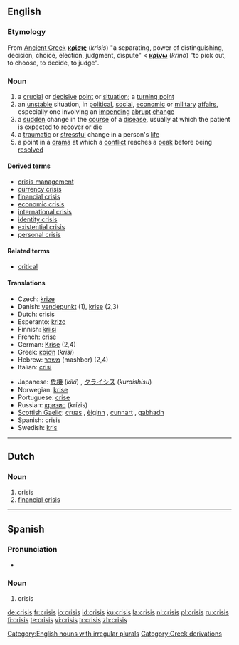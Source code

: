 ==English==
{{wikipedia}}
===Etymology===

From [[Ancient Greek]] '''[[κρίσις]]''' (''krisis'') "a separating, power of distinguishing, decision, choice, election,  judgment, dispute" < '''[[κρίνω]]''' (''krino'') "to pick out, to choose, to decide, to judge".

===Noun===
{{en-noun|crises}}

# a [[crucial]] or [[decisive]] [[point]] or [[situation]]; a [[turning point]]
# an [[unstable]] situation, in [[political]], [[social]], [[economic]] or [[military]] [[affair]]s, especially one involving an [[impending]] [[abrupt]] [[change]]
# a [[sudden]] change in the [[course]] of a [[disease]], usually at which the patient is expected to recover or die
# a [[traumatic]] or [[stressful]] change in a person's [[life]]
# a point in a [[drama]] at which a [[conflict]] reaches a [[peak]] before being [[resolved]]

====Derived terms====
* [[crisis management]]
* [[currency crisis]]
* [[financial crisis]]
* [[economic crisis]]
* [[international crisis]]
* [[identity crisis]]
* [[existential crisis]]
* [[personal crisis]]

====Related terms====
* [[critical]]

====Translations====
{{trans-top}}
* Czech: [[krize]] {{f}}
* Danish: [[vendepunkt]] (1), [[krise]] (2,3)
* Dutch: crisis {{f}}
* Esperanto: [[krizo]]
* Finnish: [[kriisi]]
* French: [[crise]] {{f}}
* German: [[Krise]] {{f}} (2,4)
* Greek: [[κρίση]] (''krisi'') {{f}}
* Hebrew: [[משבר]] (mashber) {{m}} (2,4)
* Italian: [[crisi]] {{f}}
{{trans-mid}}
* Japanese: [[危機]] (''kiki'') , [[クライシス]] (''kuraishisu'')
* Norwegian: [[krise]]
* Portuguese: [[crise]] {{f}}
* Russian: [[кризис]] (krízis) {{m}}
* [[Scottish Gaelic]]: [[cruas]] {{m}}, [[èiginn]] {{f}}, [[cunnart]] {{m}}, [[gabhadh]] {{m}}
* Spanish: crisis {{f}}
* Swedish: [[kris]] {{c}}
{{trans-bottom}}

[[Category:English nouns with irregular plurals]]

----

==Dutch==

===Noun===
{{nl-noun|g=f|crises|crisisje}}

# crisis
# [[financial crisis]]

----

==Spanish==

===Pronunciation===
* {{IPA|/'kɾisis/}}

===Noun===
{{es-noun-f|pl=crisis}}

# crisis

[[Category:Greek derivations]]

[[de:crisis]]
[[fr:crisis]]
[[io:crisis]]
[[id:crisis]]
[[ku:crisis]]
[[la:crisis]]
[[nl:crisis]]
[[pl:crisis]]
[[ru:crisis]]
[[fi:crisis]]
[[te:crisis]]
[[vi:crisis]]
[[tr:crisis]]
[[zh:crisis]]